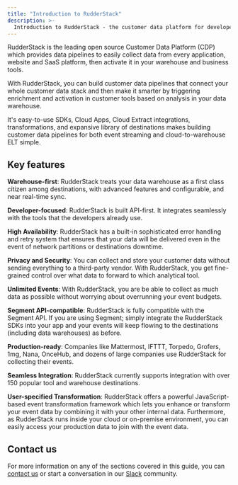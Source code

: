 ```yaml
---
title: "Introduction to RudderStack"
description: >-
  Introduction to RudderStack - the customer data platform for developers.
---
```


RudderStack is the leading open source Customer Data Platform (CDP) which provides data pipelines to easily collect data from every application, website and SaaS platform, then activate it in your warehouse and business tools.

With RudderStack, you can build customer data pipelines that connect your whole customer data stack and then make it smarter by triggering enrichment and activation in customer tools based on analysis in your data warehouse. 

It's easy-to-use <Link to="/sources/sdks/">SDKs</Link>, <Link to="/sources/cloud-apps/">Cloud Apps</Link>, <Link to="/sources/extract/">Cloud Extract integrations</Link>, <Link to="/features/transformations/">transformations</Link>, and expansive library of <Link to="/destinations/overview/">destinations</Link> makes building customer data pipelines for both event streaming and cloud-to-warehouse ELT simple.

## Key features

**Warehouse-first**: RudderStack treats your data warehouse as a first class citizen among destinations, with advanced features and configurable, and near real-time sync.

**Developer-focused**: RudderStack is built API-first. It integrates seamlessly with the tools that the developers already use.

**High Availability**: RudderStack has a built-in sophisticated error handling and retry system that ensures that your data will be delivered even in the event of network partitions or destinations downtime.

**Privacy and Security**: You can collect and store your customer data without sending everything to a third-party vendor. With RudderStack, you get fine-grained control over what data to forward to which analytical tool.

**Unlimited Events**: With RudderStack, you are be able to collect as much data as possible without worrying about overrunning your event budgets.

**Segment API-compatible**: RudderStack is fully compatible with the Segment API. If you are using Segment; simply integrate the RudderStack SDKs into your app and your events will keep flowing to the destinations (including data warehouses) as before.

**Production-ready**: Companies like Mattermost, IFTTT, Torpedo, Grofers, 1mg, Nana, OnceHub, and dozens of large companies use RudderStack for collecting their events.

**Seamless Integration**: RudderStack currently supports integration with over 150 popular tool and warehouse destinations.

**User-specified Transformation**: RudderStack offers a powerful JavaScript-based event transformation framework which lets you enhance or transform your event data by combining it with your other internal data. Furthermore, as RudderStack runs inside your cloud or on-premise environment, you can easily access your production data to join with the event data.

## Contact us

For more information on any of the sections covered in this guide, you can [contact us](mailto:%20docs@rudderstack.com) or start a conversation in our [Slack](https://rudderstack.com/join-rudderstack-slack-community) community.
